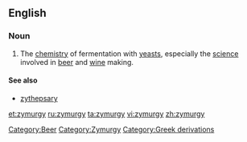 ==English==

===Noun===
{{en-noun|-}}

# The [[chemistry]] of fermentation with [[yeast]]s, especially the [[science]] involved in [[beer]] and [[wine]] making.

====See also====
*[[zythepsary]]

[[Category:Beer]]
[[Category:Zymurgy]]
[[Category:Greek derivations]]

[[et:zymurgy]]
[[ru:zymurgy]]
[[ta:zymurgy]]
[[vi:zymurgy]]
[[zh:zymurgy]]